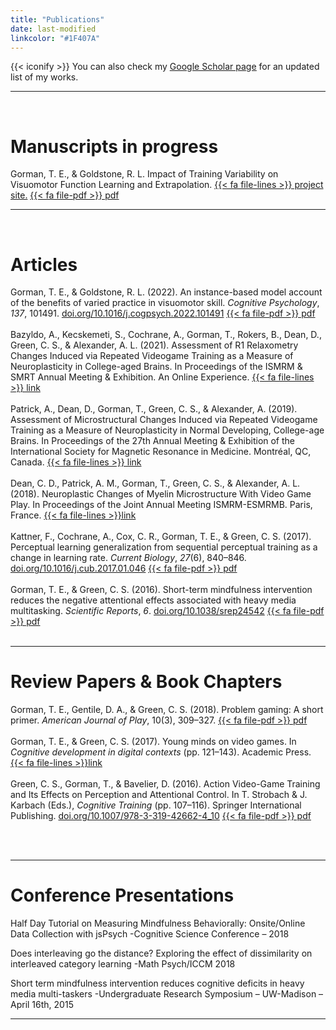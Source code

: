 ```yaml
---
title: "Publications"
date: last-modified
linkcolor: "#1F407A"
---
```


<style>
  /* This will change the color of all links on this page */
  .content a {
    color: #701112; /* Replace #FF5733 with your desired color */
  }

  /* Optionally, you can add more styles for different link states */
  .content a:hover {
    color: #701112; /* Color when hovering over the link */
  }

  .content a:visited {
    color: #701112; /* Color for visited links */
  }
</style>


{{< iconify <icon> >}}
You can also check my [ <u>Google Scholar page</u>](https://scholar.google.com/citations?user=USMVPjEAAAAJ&hl=en){target="_blank"} for an updated list of my works. 

-----

<br>



# Manuscripts in progress 

Gorman, T. E., & Goldstone, R. L. Impact of Training Variability on Visuomotor Function Learning
and Extrapolation. [{{< fa file-lines >}} project site.](https://tegorman13.github.io/htw/paper.html) [{{< fa file-pdf >}} pdf](pdf/htw_manuscript.pdf){target="_blank"}


-----

<br>

# Articles


Gorman, T. E., & Goldstone, R. L. (2022). An instance-based model account of the benefits of varied practice in visuomotor skill. *Cognitive Psychology*, *137*, 101491. [doi.org/10.1016/j.cogpsych.2022.101491](https://doi.org/10.1016/j.cogpsych.2022.101491) [{{< fa file-pdf >}} pdf](pdf/Gorman_Goldstone_2022_Instance-based_model_varied_practice.pdf){target="_blank"}
\
\
Bazyldo, A., Kecskemeti, S., Cochrane, A., Gorman, T., Rokers, B., Dean, D., Green, C. S., & Alexander, A. L. (2021). Assessment of R1 Relaxometry Changes Induced via Repeated Videogame Training as a Measure of Neuroplasticity in College-aged Brains. In Proceedings of the ISMRM & SMRT Annual Meeting & Exhibition. An Online Experience. [{{< fa file-lines >}} link](https://archive.ismrm.org/2021/1050.html)
\
\
Patrick, A., Dean, D., Gorman, T., Green, C. S., & Alexander, A. (2019). Assessment of Microstructural Changes Induced via Repeated Videogame Training as a Measure of Neuroplasticity in Normal Developing, College-age Brains. In Proceedings of the 27th Annual Meeting & Exhibition of the International Society for Magnetic Resonance in Medicine. Montréal, QC, Canada. [{{< fa file-lines >}} link](https://cds.ismrm.org/protected/19MProceedings/PDFfiles/3620.html)
\
\
Dean, C. D., Patrick, A. M., Gorman, T., Green, C. S., & Alexander, A. L. (2018). Neuroplastic Changes of Myelin Microstructure With Video Game Play. In Proceedings of the Joint Annual Meeting ISMRM-ESMRMB. Paris, France. [{{< fa file-lines >}}link](https://cds.ismrm.org/protected/18MProceedings/PDFfiles/0929.html)
\
\
Kattner, F., Cochrane, A., Cox, C. R., Gorman, T. E., & Green, C. S. (2017). Perceptual learning generalization from sequential perceptual training as a change in learning rate. *Current Biology*, *27*(6), 840–846. [doi.org/10.1016/j.cub.2017.01.046](https://doi.org/10.1016/j.cub.2017.01.046) [{{< fa file-pdf >}} pdf](pdf/Kattner_2017 _Perceptual_learning_generalization_from_sequential.pdf){target="_blank"}
\
\
Gorman, T. E., & Green, C. S. (2016). Short-term mindfulness intervention reduces the negative attentional effects associated with heavy media multitasking. *Scientific Reports*, *6*. [doi.org/10.1038/srep24542](https://doi.org/10.1038/srep24542) 
[{{< fa file-pdf >}} pdf](pdf/Gorman_Green_2016_Short-term_mindfulness_intervention_reduces_the_negative_attentional_effects.pdf){target="_blank"}
\
\

-----

# Review Papers & Book Chapters

Gorman, T. E., Gentile, D. A., & Green, C. S. (2018). Problem gaming: A short primer. *American Journal of Play*, 10(3), 309–327. 
[{{< fa file-pdf >}} pdf](pdf/Gorman et al_2018_Problem_gaming.pdf){target="_blank"}
\
\
Gorman, T. E., & Green, C. S. (2017). Young minds on video games. In *Cognitive development in digital contexts* (pp. 121–143). Academic Press. [{{< fa file-lines >}}link](https://psycnet.apa.org/record/2017-28765-006)
\
\
Green, C. S., Gorman, T., & Bavelier, D. (2016). Action Video-Game Training and Its Effects on Perception and Attentional Control. In T. Strobach & J. Karbach (Eds.), *Cognitive Training* (pp. 107–116). Springer International Publishing.  [doi.org/10.1007/978-3-319-42662-4_10](https://doi.org/10.1007/978-3-319-42662-4_10)
[{{< fa file-pdf >}} pdf](pdf/AVG_CognitiveTraining_Green_Gorman_Bavelier.pdf){target="_blank"}

\
\

-----

# Conference Presentations

Half Day Tutorial on Measuring Mindfulness Behaviorally: Onsite/Online Data Collection with jsPsych 
-Cognitive Science Conference – 2018

Does interleaving go the distance? Exploring the effect of dissimilarity on interleaved category learning 
-Math Psych/ICCM 2018

Short term mindfulness intervention reduces cognitive deficits in heavy media multi-taskers
-Undergraduate Research Symposium – UW-Madison – April 16th, 2015

-----



